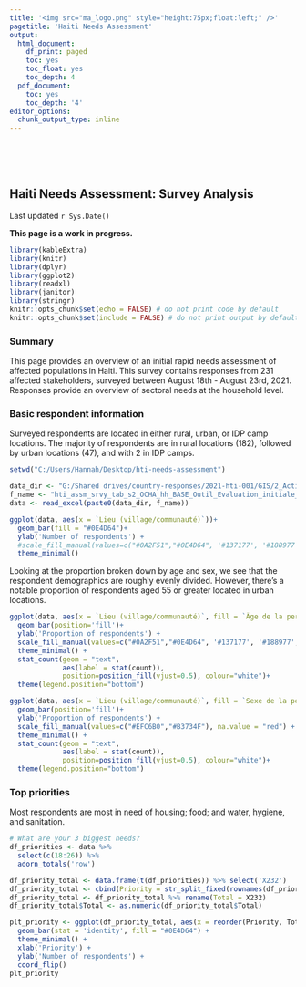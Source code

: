 ```yaml
---
title: '<img src="ma_logo.png" style="height:75px;float:left;" />'
pagetitle: 'Haiti Needs Assessment'
output:
  html_document:
    df_print: paged
    toc: yes
    toc_float: yes
    toc_depth: 4
  pdf_document:
    toc: yes
    toc_depth: '4'
editor_options:
  chunk_output_type: inline
---
```


<br>
<br>
<br>

## Haiti Needs Assessment: Survey Analysis
Last updated `r Sys.Date()`

**This page is a work in progress.**

```r
library(kableExtra)
library(knitr)
library(dplyr)
library(ggplot2)
library(readxl)
library(janitor)
library(stringr)
knitr::opts_chunk$set(echo = FALSE) # do not print code by default
knitr::opts_chunk$set(include = FALSE) # do not print output by default
```

### Summary

This page provides an overview of an initial rapid needs assessment of affected populations in Haiti. This survey contains responses from 231 affected stakeholders, surveyed between August 18th - August 23rd, 2021. Responses provide an overview of sectoral needs at the household level.

### Basic respondent information

Surveyed respondents are located in either rural, urban, or IDP camp locations. The majority of respondents are in rural locations (182), followed by urban locations (47), and with 2 in IDP camps. 

```r

setwd("C:/Users/Hannah/Desktop/hti-needs-assessment")

data_dir <- "G:/Shared drives/country-responses/2021-hti-001/GIS/2_Active_Data/205_assm/"
f_name <- "hti_assm_srvy_tab_s2_OCHA_hh_BASE_Outil_Evaluation_initiale_rapide_des_besoins.xlsx"
data <- read_excel(paste0(data_dir, f_name))

ggplot(data, aes(x = `Lieu (village/communauté)`))+
  geom_bar(fill = "#0E4D64")+
  ylab('Number of respondents') +
  #scale_fill_manual(values=c("#0A2F51","#0E4D64", '#137177', '#188977', '#1D9A6C'), na.value = "red") +
  theme_minimal()
```

Looking at the proportion broken down by age and sex, we see that the respondent demographics are roughly evenly divided. However, there's a notable proportion of respondents aged 55 or greater located in urban locations.

```r


ggplot(data, aes(x = `Lieu (village/communauté)`, fill = `Âge de la personne interrogée`))+
  geom_bar(position='fill')+
  ylab('Proportion of respondents') +
  scale_fill_manual(values=c("#0A2F51","#0E4D64", '#137177', '#188977', '#1D9A6C'), na.value = "red") +
  theme_minimal() + 
  stat_count(geom = "text", 
             aes(label = stat(count)),
             position=position_fill(vjust=0.5), colour="white")+
  theme(legend.position="bottom")

ggplot(data, aes(x = `Lieu (village/communauté)`, fill = `Sexe de la personne interrogée`))+
  geom_bar(position='fill')+
  ylab('Proportion of respondents') +
  scale_fill_manual(values=c("#EFC6B0","#B3734F"), na.value = "red") +
  theme_minimal() + 
  stat_count(geom = "text", 
             aes(label = stat(count)),
             position=position_fill(vjust=0.5), colour="white")+
  theme(legend.position="bottom")

```

### Top priorities

Most respondents are most in need of housing; food; and water, hygiene, and sanitation. 

```r

# What are your 3 biggest needs?
df_priorities <- data %>% 
  select(c(18:26)) %>% 
  adorn_totals('row')

df_priority_total <- data.frame(t(df_priorities)) %>% select('X232')
df_priority_total <- cbind(Priority = str_split_fixed(rownames(df_priority_total), '/', 2)[,2], df_priority_total)[-1,]
df_priority_total <- df_priority_total %>% rename(Total = X232)
df_priority_total$Total <- as.numeric(df_priority_total$Total)

plt_priority <- ggplot(df_priority_total, aes(x = reorder(Priority, Total), y = Total)) + 
  geom_bar(stat = 'identity', fill = "#0E4D64") +
  theme_minimal() +
  xlab('Priority') +
  ylab('Number of respondents') + 
  coord_flip()
plt_priority


```

